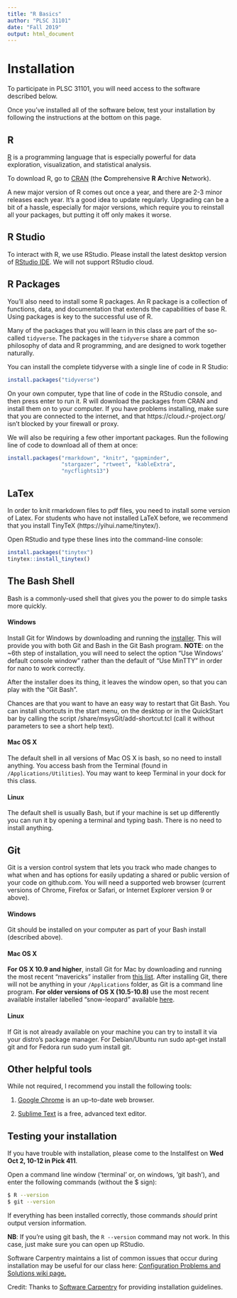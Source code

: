 ```yaml
---
title: "R Basics"
author: "PLSC 31101"
date: "Fall 2019"
output: html_document
---
```


# Installation

To participate in PLSC 31101, you will need access to the software described below. 

Once you've installed all of the software below, test your installation by following the instructions at the bottom on this page.

##  R

[R](http://www.r-project.org/) is a programming language that is especially powerful for data exploration, visualization, and statistical analysis. 

To download R, go to [CRAN](https://cran.r-project.org/) (the **C**omprehensive **R** **A**rchive **N**etwork).

A new major version of R comes out once a year, and there are 2-3 minor releases each year. It’s a good idea to update regularly. Upgrading can be a bit of a hassle, especially for major versions, which require you to reinstall all your packages, but putting it off only makes it worse.

## R Studio

To interact with R, we use RStudio. Please install the latest desktop version of [RStudio IDE](http://www.rstudio.com/ide/download/desktop). We will not support RStudio cloud.

## R Packages

You’ll also need to install some R packages. An R package is a collection of functions, data, and documentation that extends the capabilities of base R. Using packages is key to the successful use of R. 

Many of the packages that you will learn in this class are part of the so-called `tidyverse`. The packages in the `tidyverse` share a common philosophy of data and R programming, and are designed to work together naturally.

You can install the complete tidyverse with a single line of code in R Studio:

```r
install.packages("tidyverse")
```

On your own computer, type that line of code in the RStudio console, and then press enter to run it. R will download the packages from CRAN and install them on to your computer. If you have problems installing, make sure that you are connected to the internet, and that https://cloud.r-project.org/ isn’t blocked by your firewall or proxy.

We will also be requiring a few other important packages. Run the following line of code to download all of them at once:

```r
install.packages("rmarkdown", "knitr", "gapminder", 
                 "stargazer", "rtweet", "kableExtra",
                 "nycflights13")
```
 
## LaTex

In order to knit rmarkdown files to pdf files, you need to install some version of Latex. For students who have not installed LaTeX before, we recommend that you install TinyTeX (https://yihui.name/tinytex/).

Open RStudio and type these lines into the command-line console:

```r
install.packages("tinytex")
tinytex::install_tinytex() 
```

## The Bash Shell

Bash is a commonly-used shell that gives you the power to do simple tasks more quickly.

#### Windows {-}

Install Git for Windows by downloading and running the [installer](http://msysgit.github.io/). This will provide you with both Git and Bash in the Git Bash program. **NOTE**: on the ~6th step of installation, you will need to select the option "Use Windows' default console window" rather than the default of "Use MinTTY" in order for nano to work correctly.

After the installer does its thing, it leaves the window open, so that you can play with the "Git Bash".

Chances are that you want to have an easy way to restart that Git Bash. You can install shortcuts in the start menu, on the desktop or in the QuickStart bar by calling the script /share/msysGit/add-shortcut.tcl (call it without parameters to see a short help text).

#### Mac OS X {-}

The default shell in all versions of Mac OS X is bash, so no need to install anything. You access bash from the Terminal (found in `/Applications/Utilities`). You may want to keep Terminal in your dock for this class.

#### Linux {-}

The default shell is usually Bash, but if your machine is set up differently you can run it by opening a terminal and typing bash. There is no need to install anything.

## Git

Git is a version control system that lets you track who made changes to what when and has options for easily updating a shared or public version of your code on github.com. You will need a supported web browser (current versions of Chrome, Firefox or Safari, or Internet Explorer version 9 or above).

#### Windows {-}

Git should be installed on your computer as part of your Bash install (described above).

#### Mac OS X {-}

**For OS X 10.9 and higher**, install Git for Mac by downloading and running the most recent "mavericks" installer from [this list](http://sourceforge.net/projects/git-osx-installer/files/). After installing Git, there will not be anything in your `/Applications` folder, as Git is a command line program. **For older versions of OS X (10.5-10.8)** use the most recent available installer labelled "snow-leopard" available [here](http://sourceforge.net/projects/git-osx-installer/files/).

#### Linux {-}

If Git is not already available on your machine you can try to install it via your distro's package manager. For Debian/Ubuntu run sudo apt-get install git and for Fedora run sudo yum install git.

## Other helpful tools

While not required, I recommend you install the following tools:

1. [Google Chrome](https://www.google.com/chrome/) is an up-to-date web browser. 

2. [Sublime Text](https://www.sublimetext.com/3) is a free, advanced text editor. 

## Testing your installation

If you have trouble with installation, please come to the Installfest on **Wed Oct 2, 10-12 in Pick 411**.

Open a command line window ('terminal' or, on windows, 'git bash'), and enter the following commands (without the $ sign): 

```bash
$ R --version
$ git --version
```

If everything has been installed correctly, those commands *should* print output version information. 

**NB**: If you're using git bash, the `R --version` command may not work. In this case, just make sure you can open up RStudio.

Software Carpentry maintains a list of common issues that occur during installation may be useful for our class here: [Configuration Problems and Solutions wiki page.](https://github.com/swcarpentry/workshop-template/wiki/Configuration-Problems-and-Solutions)

Credit: Thanks to [Software Carpentry](http://software-carpentry.org/workshops/) for providing installation guidelines.


